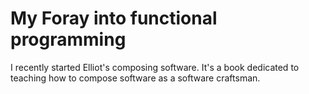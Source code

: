 # My Foray into functional programming

I recently started Elliot's composing software. It's a book dedicated to teaching how to compose software as a software craftsman.
